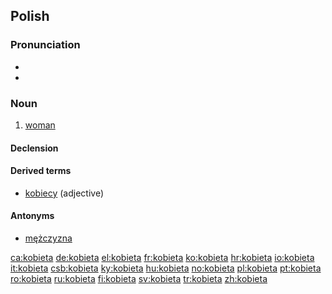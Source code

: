 ==Polish==

===Pronunciation===
* {{IPA|[kɔˈbʲɛta]|lang=pl}}
* {{audio|pl-kobieta.ogg|audio}}

===Noun===
{{infl|pl|noun|g=f}}

# [[woman]]

====Declension====
{{pl-decl-noun
|kobieta|kobiety
|kobiety|kobiet
|kobiecie|kobietom
|kobietę|kobiety
|kobietą|kobietami
|kobiecie|kobietach
|kobieto|kobiety
}}

====Derived terms====
* [[kobiecy]] (adjective)

====Antonyms====
* [[mężczyzna]]

[[ca:kobieta]]
[[de:kobieta]]
[[el:kobieta]]
[[fr:kobieta]]
[[ko:kobieta]]
[[hr:kobieta]]
[[io:kobieta]]
[[it:kobieta]]
[[csb:kobieta]]
[[ky:kobieta]]
[[hu:kobieta]]
[[no:kobieta]]
[[pl:kobieta]]
[[pt:kobieta]]
[[ro:kobieta]]
[[ru:kobieta]]
[[fi:kobieta]]
[[sv:kobieta]]
[[tr:kobieta]]
[[zh:kobieta]]